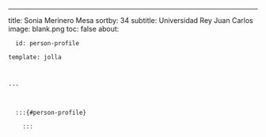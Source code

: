 ---
title: Sonia Merinero Mesa
sortby: 34
subtitle: Universidad Rey Juan Carlos
image: blank.png
toc: false
about:

      id: person-profile

    template: jolla

    

    ---

      

      :::{#person-profile}

        :::


